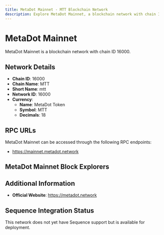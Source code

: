 ```yaml
--- 
title: MetaDot Mainnet - MTT Blockchain Network
description: Explore MetaDot Mainnet, a blockchain network with chain ID 16000. Learn about its native currency, MetaDot Token, and how to interact with the network.
---
```


# MetaDot Mainnet

MetaDot Mainnet is a blockchain network with chain ID 16000.

## Network Details

- **Chain ID**: 16000
- **Chain Name**: MTT
- **Short Name**: mtt
- **Network ID**: 16000
- **Currency**: 
  - **Name**: MetaDot Token
  - **Symbol**: MTT
  - **Decimals**: 18

## RPC URLs

MetaDot Mainnet can be accessed through the following RPC endpoints:

- https://mainnet.metadot.network

## MetaDot Mainnet Block Explorers



## Additional Information

- **Official Website**: https://metadot.network

## Sequence Integration Status

This network does not yet have Sequence support but is available for deployment.
